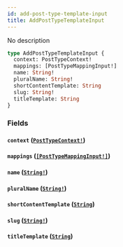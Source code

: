 ```yaml
---
id: add-post-type-template-input
title: AddPostTypeTemplateInput
---
```


No description

```graphql
type AddPostTypeTemplateInput {
  context: PostTypeContext!
  mappings: [PostTypeMappingInput!]
  name: String!
  pluralName: String!
  shortContentTemplate: String
  slug: String!
  titleTemplate: String
}
```

### Fields

#### `context` ([`PostTypeContext!`](/docs/graphql/enums/post-type-context))

#### `mappings` ([`[PostTypeMappingInput!]`](/docs/graphql/inputs/post-type-mapping-input))

#### `name` ([`String!`](/docs/graphql/scalars/string))

#### `pluralName` ([`String!`](/docs/graphql/scalars/string))

#### `shortContentTemplate` ([`String`](/docs/graphql/scalars/string))

#### `slug` ([`String!`](/docs/graphql/scalars/string))

#### `titleTemplate` ([`String`](/docs/graphql/scalars/string))
